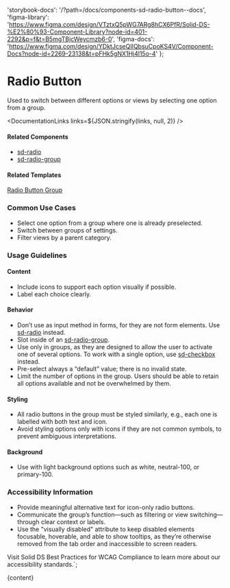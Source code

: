 

  'storybook-docs': '/?path=/docs/components-sd-radio-button--docs',
  'figma-library':
    'https://www.figma.com/design/VTztxQ5pWG7ARg8hCX6PfR/Solid-DS-%E2%80%93-Component-Library?node-id=401-2292&p=f&t=B5mgTBjcWeycmzb6-0',
  'figma-docs':
    'https://www.figma.com/design/YDktJcseQIIQbsuCpoKS4V/Component-Docs?node-id=2269-23138&t=pFHk5gNX1Hj4l15o-4'
};

# Radio Button

Used to switch between different options or views by selecting one option from a group.

<DefaultStory />

<DocumentationLinks links=${JSON.stringify(links, null, 2)} />

#### Related Components

- [sd-radio](/?path=/docs/components-sd-radio--docs)
- [sd-radio-group](/?path=/docs/components-sd-radio-group--docs)

#### Related Templates

[Radio Button Group](/?path=/docs/templates-radio-button-group--docs)

### Common Use Cases

- Select one option from a group where one is already preselected.
- Switch between groups of settings.
- Filter views by a parent category.

### Usage Guidelines

#### Content

- Include icons to support each option visually if possible.
- Label each choice clearly.

#### Behavior

- Don’t use as input method in forms, for they are not form elements. Use [sd-radio](/?path=/docs/components-sd-radio--docs) instead.
- Slot inside of an [sd-radio-group](/?path=/docs/components-sd-radio-group--docs).
- Use only in groups, as they are designed to allow the user to activate one of several options. To work with a single option, use [sd-checkbox](/?path=/docs/components-sd-checkbox--docs) instead.
- Pre-select always a “default” value; there is no invalid state.
- Limit the number of options in the group. Users should be able to retain all options available and not be overwhelmed by them.

#### Styling

- All radio buttons in the group must be styled similarly, e.g., each one is labelled with both text and icon.
- Avoid styling options only with icons if they are not common symbols, to prevent ambiguous interpretations.

#### Background

- Use with light background options such as white, neutral-100, or primary-100.

### Accessibility Information

- Provide meaningful alternative text for icon-only radio buttons.
- Communicate the group’s function—such as filtering or view switching—through clear context or labels.
- Use the "visually disabled" attribute to keep disabled elements focusable, hoverable, and able to show tooltips, as they’re otherwise removed from the tab order and inaccessible to screen readers.

Visit <sd-link href="https://www.figma.com/design/YDktJcseQIIQbsuCpoKS4V/Component-Docs?node-id=10708-5011&t=Z1FxSGWkmXG5r5sw-4" target="_blank">Solid DS Best Practices for WCAG Compliance</sd-link> to learn more about our accessibility standards.`;

<Meta title="Components/sd-radio-button/Overview" />

<OverviewFormatter story={SdRadioButtonStories.Default}>{content}</OverviewFormatter>
